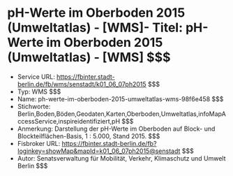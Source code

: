 # pH-Werte im Oberboden 2015 (Umweltatlas) - [WMS]- Titel: pH-Werte im Oberboden 2015 (Umweltatlas) - [WMS] $$$
- Service URL: https://fbinter.stadt-berlin.de/fb/wms/senstadt/k01_06_07ph2015 $$$
- Typ: WMS $$$
- Name: ph-werte-im-oberboden-2015-umweltatlas-wms-98f6e458 $$$
- Stichworte: Berlin,Boden,Böden,Geodaten,Karten,Oberboden,Umweltatlas,infoMapAccessService,inspireidentifiziert,pH $$$
- Anmerkung: Darstellung der pH-Werte im Oberboden auf Block- und Blockteilflächen-Basis, 1 : 5.000, Stand 2015. $$$
- Fisbroker URL: https://fbinter.stadt-berlin.de/fb?loginkey=showMap&mapId=k01_06_07ph2015@senstadt $$$
- Autor: Senatsverwaltung für Mobilität, Verkehr, Klimaschutz und Umwelt Berlin $$$
